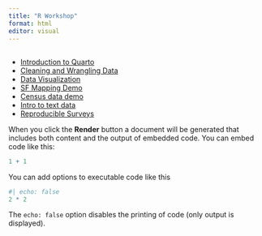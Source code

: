 ```yaml
---
title: "R Workshop"
format: html
editor: visual
---
```


## 

- [Introduction to Quarto](intro-quarto.html)
- [Cleaning and Wrangling Data](data-visualization.html)
- [Data Visualization](data-visualization.html)
- [SF Mapping Demo](sf_spatial_mapping_demo.qmd)
- [Census data demo](census_data_demo.qmd)
- [Intro to text data](intro_to_text_data.qmd)
- [Reproducible Surveys](reproducible_survey.qmd)


When you click the **Render** button a document will be generated that includes both content and the output of embedded code. You can embed code like this:

```r
1 + 1
```

You can add options to executable code like this

```r
#| echo: false
2 * 2
```

The `echo: false` option disables the printing of code (only output is displayed).
